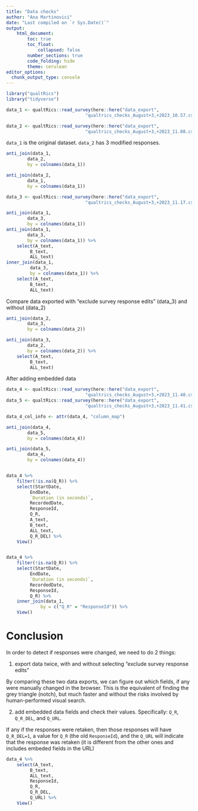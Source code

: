 ```yaml
---
title: "Data checks"
author: "Ana Martinovici"
date: "Last compiled on `r Sys.Date()`"
output: 
    html_document:
        toc: true
        toc_float: 
            collapsed: false
        number_sections: true
        code_folding: hide
        theme: cerulean
editor_options: 
  chunk_output_type: console
---
```


```r
library("qualtRics")
library("tidyverse")

```


```r

data_1 <- qualtRics::read_survey(here::here("data_export",
							  "qualtrics_checks_August+3,+2023_10.57.csv"))

data_2 <- qualtRics::read_survey(here::here("data_export",
							  "qualtrics_checks_August+3,+2023_11.08.csv"))


```

`data_1` is the original dataset. `data_2` has 3 modified responses.

```r
anti_join(data_1,
	    data_2,
	    by = colnames(data_1))

anti_join(data_2,
	    data_1,
	    by = colnames(data_1))


```


```r
data_3 <- qualtRics::read_survey(here::here("data_export",
							  "qualtrics_checks_August+3,+2023_11.17.csv"))

anti_join(data_1,
	    data_3,
	    by = colnames(data_1))
anti_join(data_1,
	    data_3,
	    by = colnames(data_1)) %>%
	select(A_text,
		 B_text,
		 ALL_text)
inner_join(data_1,
	     data_3,
	     by = colnames(data_1)) %>%
	select(A_text,
		 B_text,
		 ALL_text)
```

Compare data exported with "exclude survey response edits" (data_3) and without (data_2)

```r
anti_join(data_2,
	    data_3,
	    by = colnames(data_2))

anti_join(data_3,
	    data_2,
	    by = colnames(data_2)) %>%
	select(A_text,
		 B_text,
		 ALL_text)

```

After adding embedded data

```r

data_4 <- qualtRics::read_survey(here::here("data_export",
							  "qualtrics_checks_August+3,+2023_11.40.csv"))
data_5 <- qualtRics::read_survey(here::here("data_export",
							  "qualtrics_checks_August+3,+2023_11.41.csv"))

data_4_col_info <- attr(data_4, "column_map")

anti_join(data_4,
	    data_5,
	    by = colnames(data_4))

anti_join(data_5,
	    data_4,
	    by = colnames(data_4))


data_4 %>%
	filter(!is.na(Q_R)) %>%
	select(StartDate,
		 EndDate,
		 `Duration (in seconds)`,
		 RecordedDate,
		 ResponseId,
		 Q_R,
		 A_text,
		 B_text,
		 ALL_text,
		 Q_R_DEL) %>%
	View()


data_4 %>%
	filter(!is.na(Q_R)) %>%
	select(StartDate,
		 EndDate,
		 `Duration (in seconds)`,
		 RecordedDate,
		 ResponseId,
		 Q_R) %>%
	inner_join(data_1,
		     by = c("Q_R" = "ResponseId")) %>%
	View()

```

# Conclusion

In order to detect if responses were changed, we need to do 2 things:

1. export data twice, with and without selecting "exclude survey response edits"

By comparing these two data exports, we can figure out which fields, if any were manually changed in the browser. This is the equivalent of finding the grey triangle (notch), but much faster and without the risks involved by human-performed visual search.

2. add embedded data fields and check their values. Specifically: `Q_R`, `Q_R_DEL`, and `Q_URL`. 

If any if the responses were retaken, then those responses will have `Q_R_DEL=1`, a value for `Q_R` (the old `ResponseId`), and the `Q_URL` will indicate that the response was retaken (it is different from the other ones and includes embeded fields in the URL)

```r

data_4 %>%
	select(A_text,
		 B_text,
		 ALL_text,
		 ResponseId,
		 Q_R,
		 Q_R_DEL,
		 Q_URL) %>%
	View()

```

	



